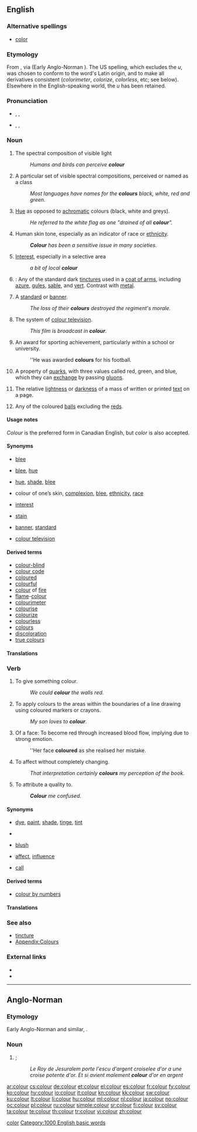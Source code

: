 <!--If you edit this entry, please also edit [[color]] to ensure these two entries remain synchronized.-->[[Category:Synchronized entries|color]]
==English==
{{wikipedia|color}}

===Alternative spellings===
* [[color]] {{i|US}}

===Etymology===
From {{etyl|la}} {{term|color|lang=la}}, via {{etyl|xno}} {{term|colour|lang=xno}} (Early Anglo-Norman {{term|culur|lang=xno}}). The US spelling, which excludes the ''u'', was chosen to conform to the word's Latin origin, and to make all derivatives consistent (''colorimeter'', ''colorize'', ''colorless'', etc; see below). Elsewhere in the English-speaking world, the ''u'' has been retained.

===Pronunciation===
* {{a|RP}} {{enPR|kŭlʹə}}, {{IPA|/ˈkʌlə/}}, {{SAMPA|/"kVl@/}}
* {{a|US}} {{enPR|kŭlʹər}}, {{IPA|/ˈkʌlɚ/}}, {{SAMPA|/"kVl@`/}}

===Noun===
{{en-noun|s|-}} {{British|Canadian}}

# {{uncountable}} The spectral composition of visible light
#: ''Humans and birds can perceive '''colour''' ''
# {{countable}} A particular set of visible spectral compositions, perceived or named as a class
#: ''Most languages have names for the '''colours''' black, white, red and green.''
# {{uncountable}} [[hue|Hue]] as opposed to [[achromatic]] colours (black, white and greys).
#: ''He referred to the white flag as one "drained of all '''colour'''".''
# {{uncountable}} Human skin tone, especially as an indicator of race or [[ethnicity]].
#: '' '''Colour''' has been a sensitive issue in many societies.''
# {{figuratively}} [[interest|Interest]], especially in a selective area
#: ''a bit of local '''colour''' ''
# {{tincture}}: Any of the standard dark [[tincture]]s used in a [[coat of arms]], including [[azure]], [[gules]], [[sable]], and [[vert]]. Contrast with [[metal]].
# {{in plural}} A [[standard]] or [[banner]].
#: ''The loss of their '''colours''' destroyed the regiment's morale.''
# The system of [[colour television]].
#: ''This film is broadcast in '''colour'''.''
# {{in plural}} An award for sporting achievement, particularly within a school or university.
#: ''He was awarded '''colours''' for his football.
# {{physics}} A property of [[quark]]s, with three values called red, green, and blue, which they can [[exchange]] by passing [[gluon]]s.
# {{typography}} The relative [[lightness]] or [[darkness]] of a mass of written or printed [[text]] on a page.
# {{snooker}} Any of the coloured [[ball]]s excluding the [[red]]s.

====Usage notes====
''Colour'' is the preferred form in Canadian English, but ''color'' is also accepted.

====Synonyms====
* {{sense|spectral composition of visible light}} [[blee]]
* {{sense|particular set named as a class}} [[blee]], [[hue]]
* {{sense|hue, as opposed to achromatic colours}} [[hue]], [[shade]], [[blee]]
* {{sense|human skin tone as an indicator of race or ethnicity}} colour of one’s skin, [[complexion]], [[blee]], [[ethnicity]], [[race]]
* {{sense|interest, especially in a selective area}} [[interest]]
* {{sense|dark tincture}} [[stain]]
* {{sense|standard or banner}} [[banner]], [[standard]]
* {{sense|colour television}} [[colour television]]

====Derived terms====
* [[colour-blind]]
* [[colour code]]
* [[coloured]]
* [[colourful]]
* [[colour]] of [[fire]] 
* [[flame]]-[[colour]] 
* [[colourimeter]]
* [[colourise]]
* [[colourize]]
* [[colourless]]
* [[colours]]
* [[discoloration]]
* [[true colours]]

====Translations====
{{trans-see|colour|[[color#Noun|color]]}}

===Verb===
{{en-verb}} {{British|Canadian}}

# To give something colour.
#: ''We could '''colour''' the walls red.''
# {{intransitive}} To apply colours to the areas within the boundaries of a line drawing using coloured markers or crayons.
#: ''My son loves to '''colour'''.''
# Of a face: To become red through increased blood flow, implying due to strong emotion.
#: ''Her face '''coloured''' as she realised her mistake.
# To affect without completely changing.
#: ''That interpretation certainly '''colours''' my perception of the book.''
# {{informal}} To attribute a quality to.
#: '''''Colour''' me confused.''

====Synonyms====
* {{qualifier|give something colour}} [[dye]], [[paint]], [[shade]], [[tinge]], [[tint]]
* {{qualifier|apply colours within boundaries of a line drawing}}<!--can this be used intransitively? [[colour in]]-->
* {{qualifier|of a face, become red}} [[blush]]
* {{qualifier|affect without completely changing}} [[affect]], [[influence]]
* {{qualifier|attribute a quality to}} [[call]]

====Derived terms====
* [[colour by numbers]]

====Translations====
{{trans-see|colour|[[color#Verb|color]]}}

===See also===
* [[tincture]]
* [[Appendix:Colours|Appendix:Colours]]

===External links===
* {{pedialite|dab=Color (disambiguation)}}
* {{commonslite|Colors}}

[[Category:1000 English basic words]]

----

==Anglo-Norman==

===Etymology===
Early Anglo-Norman {{term|culur|lang=xno}} and similar, {{etyl|la|xno}} {{term|color|lang=la}}.

===Noun===
{{xno-noun-f}}

# {{l|en|colour}}; {{l|en|color}}
#:'' Le Roy de Jesuralem porte l'escu d'argent croiselee d'or a une croise potente d'or. Et si avient malement '''colour''' d'or en argent''

[[ar:colour]]
[[cs:colour]]
[[de:colour]]
[[et:colour]]
[[el:colour]]
[[es:colour]]
[[fr:colour]]
[[fy:colour]]
[[ko:colour]]
[[hy:colour]]
[[io:colour]]
[[it:colour]]
[[kn:colour]]
[[kk:colour]]
[[sw:colour]]
[[ku:colour]]
[[lt:colour]]
[[li:colour]]
[[hu:colour]]
[[ml:colour]]
[[nl:colour]]
[[ja:colour]]
[[no:colour]]
[[oc:colour]]
[[pl:colour]]
[[ru:colour]]
[[simple:colour]]
[[sr:colour]]
[[fi:colour]]
[[sv:colour]]
[[ta:colour]]
[[te:colour]]
[[th:colour]]
[[tr:colour]]
[[vi:colour]]
[[zh:colour]]